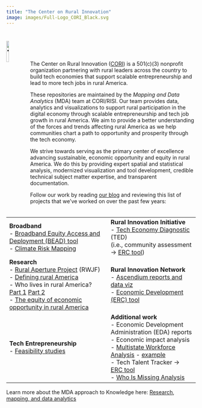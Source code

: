 ```yaml
---
title: "The Center on Rural Innovation"
image: images/Full-Logo_CORI_Black.svg
---
```


<a href="https://ruralinnovation.us/" target="_blank"><img src="images/Full-Logo_CORI_Black.svg" alt="The Center on Rural Innovation" width="12%" align="left" /></a><br/>
========================================================================================================================

The Center on Rural Innovation ([CORI](https://ruralinnovation.us/)) is a 501(c)(3) nonprofit organization partnering with rural leaders across the country to build tech economies that support scalable entrepreneurship and lead to more tech jobs in rural America.

These repositories are maintained by the *Mapping and Data Analytics* (MDA) team at CORI/RISI. Our team provides data, analytics and visualizations to support rural participation in the digital economy through scalable entrepreneurship and tech job growth in rural America. We aim to provide a better understanding of the forces and trends affecting rural America as we help communities chart a path to opportunity and prosperity through the tech economy.

We strive towards serving as the primary center of excellence advancing sustainable, economic opportunity and equity in rural America. We do this by providing expert spatial and statistical analysis, modernized visualization and tool development, credible technical subject matter expertise, and transparent documentation.

Follow our work by reading [our blog](https://ruralinnovation.github.io/blog/){.external target="_blank"} and reviewing this list of projects that we've worked on over the past few years:

|                                                                                                                                                                                                                                                                                                                                                                                                                                                                                                                                                                                                                                                                                                             |                                                                                                                                                                                                                                                                                                                                                                                                                                                                                                                                                                                                                               |
| ----------------------------------------------------------------------------------------------------------------------------------------------------------------------------------------------------------------------------------------------------------------------------------------------------------------------------------------------------------------------------------------------------------------------------------------------------------------------------------------------------------------------------------------------------------------------------------------------------------------------------------------------------------------------------------------------------------- | ----------------------------------------------------------------------------------------------------------------------------------------------------------------------------------------------------------------------------------------------------------------------------------------------------------------------------------------------------------------------------------------------------------------------------------------------------------------------------------------------------------------------------------------------------------------------------------------------------------------------------- |
| **Broadband** <br>    - [Broadband Equity Access and Deployment (BEAD) tool](https://rural-broadband-map.ruralinnovation.us/){.external target="_blank"}<br>    - [Climate Risk Mapping](https://broadband-risk.ruralinnovation.us/){.external target="_blank"}                                                                                                                                                                                                                                                                                                                                                                                                                                             | **Rural Innovation Initiative**<br>    - [Tech Economy Diagnostic](https://docs.google.com/presentation/d/14Yl0l1cKy5ttvWTESwjAHzAuwfwhIDH-){.external target="_blank"} (TED)  <br>      (i.e., community assessment → [ERC tool](https://erc-tool.ruralinnovation.us/){.external target="_blank"})                                                                                                                                                                                                                                                                                                                           |
| **Research**<br>    - [Rural Aperture Project](https://ruralinnovation.us/resources/reports/the-rural-aperture-project/){.external target="_blank"} (RWJF)<br>    - [Defining rural America](https://ruralinnovation.us/blog/defining-rural-america/){.external target="_blank"}<br>    - Who lives in rural America? [Part 1](https://ruralinnovation.us/blog/who-lives-in-rural-america-part-i/){.external target="_blank"} [Part 2](https://ruralinnovation.us/blog/who-lives-in-rural-america-part-2/){.external target="_blank"}<br>    - [The equity of economic opportunity in rural America](https://ruralinnovation.us/blog/equity-economic-opportunity-rural-america/){.external target="_blank"} | **Rural Innovation Network**<br>    - [Ascendium reports and data viz](https://ruralinnovation.us/resources/reports/report-rural-americas-tech-employment-landscape/){.external target="_blank"}<br>    - [Economic Development (ERC) tool](https://erc-tool.ruralinnovation.us/){.external target="_blank"}                                                                                                                                                                                                                                                                                                                  |
| **Tech Entrepreneurship** <br>    - [Feasibility studies](https://docs.google.com/document/d/1XcIts0l7weC1Kccw-hDSAQ1pj9FUyuaswAOZQP26UJM/edit#heading=h.ldyanhes5kq4){.external target="_blank"}                                                                                                                                                                                                                                                                                                                                                                                                                                                                                                           | **Additional work**<br>    - Economic Development Administration (EDA) reports<br>    - Economic impact analysis <br>    - [Multistate Workforce Analysis](https://drive.google.com/drive/folders/1hb6t9j9FDCxTCKikHqRKzuVPjUI3NCaQ){.external target="_blank"} - [example](https://docs.google.com/document/d/1-ikRrZv-zxDaKkM9lScsY5BMSZvTV7Fn/edit){.external target="_blank"}<br>    - Tech Talent Tracker → [ERC tool](https://erc-tool.ruralinnovation.us/){.external target="_blank"}<br>    - [Who Is Missing Analysis](https://drive.google.com/file/d/115CbNaxueucskWevb3BmWqz0Oe4gfrX2){.external target="_blank"} |

Learn more about the MDA approach to Knowledge here:
[Research, mapping, and data analytics](https://ruralinnovation.us/our-work/research_mapping/)


<!--

🏗️ This page is under construction! 🏗️

**Here are some ideas to get you started:**

🙋‍ A short introduction - what is your organization all about?
🌈 Contribution guidelines - how can the community get involved?
👩‍💻 Useful resources - where can the community find your docs? Is there anything else the community should know?
🍿 Fun facts - what does your team eat for breakfast?
🧙 Remember, you can do mighty things with the power of [Markdown](https://docs.github.com/github/writing-on-github/getting-started-with-writing-and-formatting-on-github/basic-writing-and-formatting-syntax)
-->
